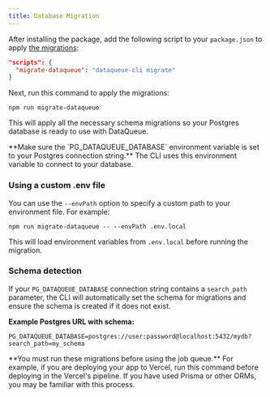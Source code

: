 ```yaml
---
title: Database Migration
---
```


After installing the package, add the following script to your `package.json` to apply [the migrations](https://github.com/nicnocquee/dataqueue/tree/main/packages/dataqueue/migrations):

```json title="package.json"
"scripts": {
  "migrate-dataqueue": "dataqueue-cli migrate"
}
```

Next, run this command to apply the migrations:

```package-install
npm run migrate-dataqueue
```

This will apply all the necessary schema migrations so your Postgres database is ready to use with DataQueue.

<Callout type="warn">
  **Make sure the `PG_DATAQUEUE_DATABASE` environment variable is set to your
  Postgres connection string.** The CLI uses this environment variable to
  connect to your database.
</Callout>

### Using a custom .env file

You can use the `--envPath` option to specify a custom path to your environment file. For example:

```package-install
npm run migrate-dataqueue -- --envPath .env.local
```

This will load environment variables from `.env.local` before running the migration.

### Schema detection

If your `PG_DATAQUEUE_DATABASE` connection string contains a `search_path` parameter, the CLI will automatically set the schema for migrations and ensure the schema is created if it does not exist.

**Example Postgres URL with schema:**

```dotenv title=".env.local"
PG_DATAQUEUE_DATABASE=postgres://user:password@localhost:5432/mydb?search_path=my_schema
```

<Callout type="warn">
  **You must run these migrations before using the job queue.** For example, if
  you are deploying your app to Vercel, run this command before deploying in the
  Vercel's pipeline. If you have used Prisma or other ORMs, you may be familiar
  with this process.
</Callout>
